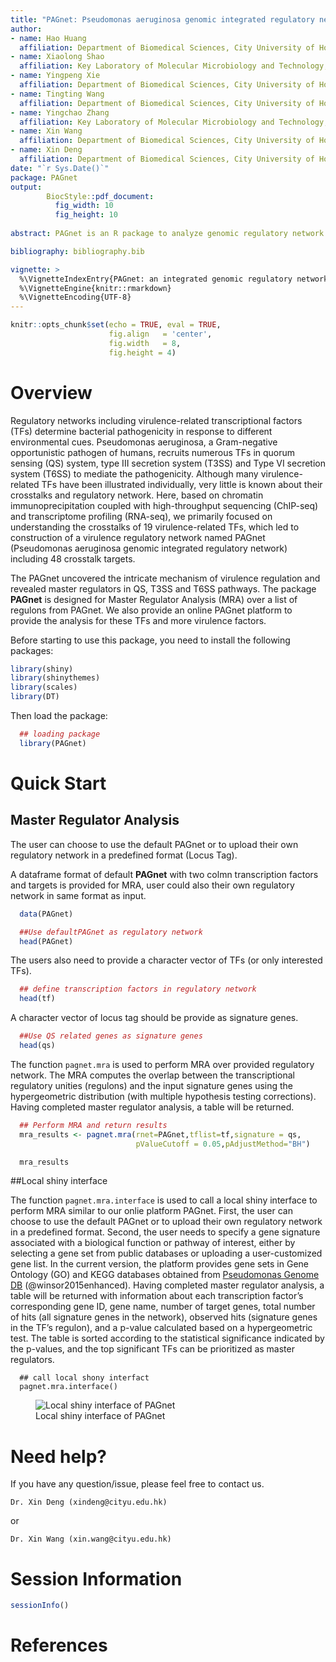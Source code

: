 ```yaml
---
title: "PAGnet: Pseudomonas aeruginosa genomic integrated regulatory network."
author: 
- name: Hao Huang 
  affiliation: Department of Biomedical Sciences, City University of Hong Kong, Hong Kong
- name: Xiaolong Shao
  affiliation: Key Laboratory of Molecular Microbiology and Technology, Ministry of Education, TEDA Institute of Biological Sciences and Biotechnology, Nankai University, 23 Hongda Street, Tianjin 300457
- name: Yingpeng Xie
  affiliation: Department of Biomedical Sciences, City University of Hong Kong, Hong Kong
- name: Tingting Wang
  affiliation: Department of Biomedical Sciences, City University of Hong Kong, Hong Kong
- name: Yingchao Zhang
  affiliation: Key Laboratory of Molecular Microbiology and Technology, Ministry of Education, TEDA Institute of Biological Sciences and Biotechnology, Nankai University, 23 Hongda Street, Tianjin 300457
- name: Xin Wang
  affiliation: Department of Biomedical Sciences, City University of Hong Kong, Hong Kong
- name: Xin Deng
  affiliation: Department of Biomedical Sciences, City University of Hong Kong, Hong Kong 
date: "`r Sys.Date()`"
package: PAGnet
output: 
        BiocStyle::pdf_document:
          fig_width: 10
          fig_height: 10
        
abstract: PAGnet is an R package to analyze genomic regulatory network in Pseudomonas aerugionsa. This package provides Master Regulator Analysis (MRA) for identification of key transcription factors mediating a biological process or pathway in Pseudomonas aeruginosa genomic integrated regulatory network (PAGnet).

bibliography: bibliography.bib

vignette: >
  %\VignetteIndexEntry{PAGnet: an integrated genomic regulatory network in Pseudomonas aeruginosa.}
  %\VignetteEngine{knitr::rmarkdown}
  %\VignetteEncoding{UTF-8}
---
```


```r
knitr::opts_chunk$set(echo = TRUE, eval = TRUE,
                      fig.align   = 'center',
                      fig.width   = 8,
                      fig.height = 4)
```


# Overview
Regulatory networks including virulence-related transcriptional factors (TFs) determine bacterial pathogenicity in response to different environmental cues. Pseudomonas aeruginosa, a Gram-negative opportunistic pathogen of humans, recruits numerous TFs in quorum sensing (QS) system, type III secretion system (T3SS) and Type VI secretion system (T6SS) to mediate the pathogenicity. Although many virulence-related TFs have been illustrated individually, very little is known about their crosstalks and regulatory network. Here, based on chromatin immunoprecipitation coupled with high-throughput sequencing (ChIP-seq) and transcriptome profiling (RNA-seq), we primarily focused on understanding the crosstalks of 19 virulence-related TFs, which led to construction of a virulence regulatory network named PAGnet (Pseudomonas aeruginosa genomic integrated regulatory network) including 48 crosstalk targets.

The PAGnet uncovered the intricate mechanism of virulence regulation and revealed master regulators in QS, T3SS and T6SS pathways. The package **PAGnet** is designed for Master Regulator Analysis (MRA) over a list of regulons from PAGnet. We also provide an online PAGnet platform to provide the analysis for these TFs and more virulence factors.

Before starting to use this package, you need to install the following packages:

```r
library(shiny)
library(shinythemes)
library(scales)
library(DT)
```

Then load the package:

```r
  ## loading package
  library(PAGnet)
```

# Quick Start

## Master Regulator Analysis
The user can choose to use the default PAGnet or to upload their own regulatory network in a predefined format (Locus Tag). 

A dataframe format of default **PAGnet** with two colmn transcription factors and targets is provided for MRA, user could also their own regulatory network in same format as input.

```r

  data(PAGnet)

  ##Use defaultPAGnet as regulatory network
  head(PAGnet)

```

The users also need to provide a character vector of TFs (or only interested TFs).

```r
  ## define transcription factors in regulatory network
  head(tf)
```

A character vector of locus tag should be provide as signature genes.

```r
  ##Use QS related genes as signature genes
  head(qs)
```

The function `pagnet.mra` is used to perform MRA over provided regulatory network. The MRA computes the overlap between the transcriptional regulatory unities (regulons) and the input signature genes using the hypergeometric distribution (with multiple hypothesis testing corrections). Having completed master regulator analysis, a table will be returned.

```r
  ## Perform MRA and return results
  mra_results <- pagnet.mra(rnet=PAGnet,tflist=tf,signature = qs, 
                            pValueCutoff = 0.05,pAdjustMethod="BH")

  mra_results
```

##Local shiny interface

The function `pagnet.mra.interface` is used to call a local shiny interface to perform MRA similar to our onlie platform PAGnet. First, the user can choose to use the default PAGnet or to upload their own regulatory network in a predefined format. Second, the user needs to specify a gene signature associated with a biological function or pathway of interest, either by selecting a gene set from public databases or uploading a user-customized gene list. In the current version, the platform provides gene sets in Gene Ontology (GO) and KEGG databases obtained from [Pseudomonas Genome DB](http://www.pseudomonas.com/) (@winsor2015enhanced). Having completed master regulator analysis, a table will be returned with information about each transcription factor’s corresponding gene ID, gene name, number of target genes, total number of hits (all signature genes in the network), observed hits (signature genes in the TF’s regulon), and a p-value calculated based on a hypergeometric test. The table is sorted according to the statistical significance indicated by the p-values, and the top significant TFs can be prioritized as master regulators.

```
  ## call local shony interfact
  pagnet.mra.interface()
```

![Local shiny interface of PAGnet](figures/localshiny1.jpg)

# Need help?

If you have any question/issue, please feel free to contact us.
```
Dr. Xin Deng (xindeng@cityu.edu.hk)
```
or
```
Dr. Xin Wang (xin.wang@cityu.edu.hk)
```

# Session Information
```r
sessionInfo()
```

# References
